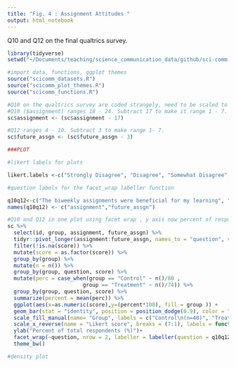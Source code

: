 ```yaml
---
title: "Fig. 4 : Assignment Attitudes "
output: html_notebook
---
```

Q10 and Q12 on the final qualtrics survey. 

```r
library(tidyverse)
setwd("~/Documents/teaching/science_communication_data/github/sci-comm-data-analysis/") #set working directory

#import data, functions, ggplot themes
source("scicomm_datasets.R")
source("scicomm_plot_themes.R")
source("scicomm_functions.R") 
```

```r
#Q10 on the qualtrics survey are coded strangely, need to be scaled to interpretable numbers.
#Q10 ($assignment) ranges 18 - 24. Subtract 17 to make it range 1 - 7. 
sc$assignment <- (sc$assignment - 17) 

#Q12 ranges 4 - 10. Subtract 3 to make range 1- 7. 
sc$future_assgn <- (sc$future_assgn - 3) 

###PLOT

#likert labels for plots 

likert.labels <-c("Strongly Disagree", "Disagree", "Somewhat Disagree", "Neither agree nor disagree", "Somewhat Agree", "Agree", "Strongly Agree" )

#question labels for the facet_wrap labeller function 

q10q12<-c("The biweekly assignments were beneficial for my learning", "I would like to have exercises that are similar to the biweekly assignments in other courses")
names(q10q12) <- c("assignment","future_assgn")

#Q10 and Q12 in one plot using facet wrap , y axis now percent of respondents
sc %>%
  select(id, group, assignment, future_assgn) %>%
  tidyr::pivot_longer(assignment:future_assgn, names_to = "question", values_to = "score") %>%
  filter(!is.na(score)) %>%
  mutate(score = as.factor(score)) %>%
  group_by(group) %>%
  mutate(n = n()) %>%
  group_by(group, question, score) %>%
  mutate(perc = case_when(group == "Control" ~ n()/80 ,
                        group == "Treatment" ~ n()/74)) %>%
  group_by(group, question, score) %>%
  summarize(percent = mean(perc)) %>%
  ggplot(aes(x=as.numeric(score),y=(percent*100), fill = group )) + 
  geom_bar(stat = "identity", position = position_dodge(0.9), color = "black")+ 
  scale_fill_manual(name= "Group", labels = c("Control\n(n=40)", "Treatment\n(n=37)"), values = c("grey", "skyblue2")) + 
  scale_x_reverse(name = "Likert score", breaks = (7:1), labels = function(x) str_wrap(likert.labels, width = 10))+ 
  ylab("Percent of total respondents (%)")+
  facet_wrap(~question, nrow = 2, labeller = labeller(question = q10q12)) + 
  theme_bw()

#density plot
```

